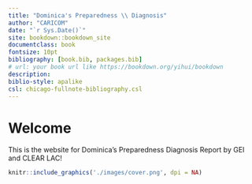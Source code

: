 ```yaml
--- 
title: "Dominica's Preparedness \\ Diagnosis"
author: "CARICOM"
date: "`r Sys.Date()`"
site: bookdown::bookdown_site
documentclass: book
fontsize: 10pt
bibliography: [book.bib, packages.bib]
# url: your book url like https://bookdown.org/yihui/bookdown
description:
biblio-style: apalike
csl: chicago-fullnote-bibliography.csl
---
```



# Welcome {-}

This is the website for Dominica's Preparedness Diagnosis Report by GEI and CLEAR LAC!


```r
knitr::include_graphics('./images/cover.png', dpi = NA)

```


